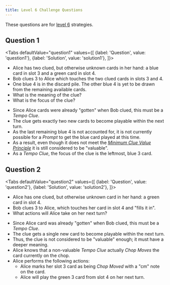 ```yaml
---
title: Level 6 Challenge Questions
---
```




These questions are for [level 6](../level-6.mdx) strategies.

## Question 1

<Tabs
  defaultValue="question1"
  values={[
    {label: 'Question', value: 'question1'},
    {label: 'Solution', value: 'solution1'},
  ]}>
<TabItem value="question1">

- Alice has two clued, but otherwise unknown cards in her hand: a blue card in slot 3 and a green card in slot 4.
- Bob clues 3 to Alice which touches the two clued cards in slots 3 and 4.
- One blue 4 is in the discard pile. The other blue 4 is yet to be drawn from the remaining available cards.
- What is the meaning of the clue?
- What is the focus of the clue?

</TabItem>
<TabItem value="solution1">

- Since Alice cards were already "gotten" when Bob clued, this must be a _Tempo Clue_.
- The clue gets exactly two new cards to become playable within the next turn.
- As the last remaining blue 4 is not accounted for, it is not currently possible for a _Prompt_ to get the blue card played at this time.
- As a result, even though it does not meet the _[Minimum Clue Value Principle](../beginner/minimum-clue-value-principle)_ it is still considered to be "valuable".
- As a _Tempo Clue_, the focus of the clue is the leftmost, blue 3 card.

</TabItem>
</Tabs>

<Question1 />

## Question 2

<Tabs
  defaultValue="question2"
  values={[
    {label: 'Question', value: 'question2'},
    {label: 'Solution', value: 'solution2'},
  ]}>
<TabItem value="question2">

- Alice has one clued, but otherwise unknown card in her hand: a green card in slot 4.
- Bob clues 3 to Alice, which touches her card in slot 4 and "fills it in".
- What actions will Alice take on her next turn?

<Question2 />

</TabItem>
<TabItem value="solution2">

- Since Alice card was already "gotten" when Bob clued, this must be a _Tempo Clue_.
- The clue gets a single new card to become playable within the next turn.
- Thus, the clue is not considered to be "valuable" enough; it must have a deeper meaning.
- Alice knows that a non-valuable _Tempo Clue_ actually _Chop Moves_ the card currently on the chop.
- Alice performs the following actions:
  - Alice marks her slot 3 card as being _Chop Moved_ with a "cm" note on the card.
  - Alice will play the green 3 card from slot 4 on her next turn.

<Solution2 />

</TabItem>
</Tabs>

